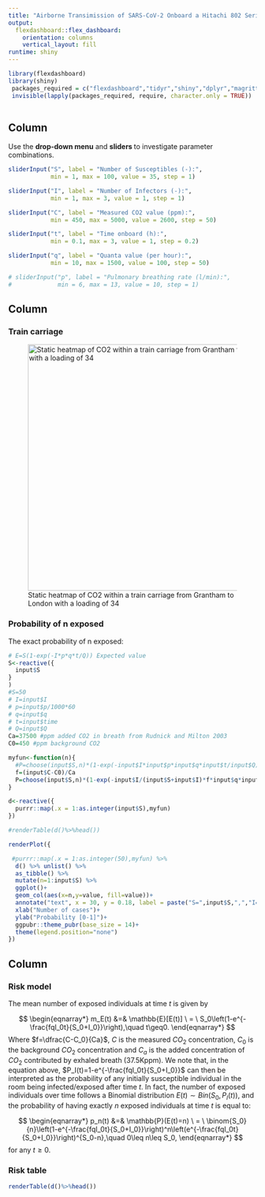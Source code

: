 ```yaml
---
title: "Airborne Transimission of SARS-CoV-2 Onboard a Hitachi 802 Series"
output: 
  flexdashboard::flex_dashboard:
    orientation: columns
    vertical_layout: fill
runtime: shiny
---
```


```r
library(flexdashboard)
library(shiny)
 packages_required = c("flexdashboard","tidyr","shiny","dplyr","magrittr","dbplyr","ggpubr","lubridate","janitor","shinywidgets","ggplot2")
 invisible(lapply(packages_required, require, character.only = TRUE))
 
```

Column {.sidebar}
-----------------------------------------------------------------------


<!-- 1. Select a input parameters:  -->
  
Use the <b>drop-down menu</b> and <b>sliders </b> to investigate parameter combinations. 
```r


sliderInput("S", label = "Number of Susceptibles (-):",
            min = 1, max = 100, value = 35, step = 1)

sliderInput("I", label = "Number of Infectors (-):",
            min = 1, max = 3, value = 1, step = 1)

sliderInput("C", label = "Measured CO2 value (ppm):",
            min = 450, max = 5000, value = 2600, step = 50)

sliderInput("t", label = "Time onboard (h):",
            min = 0.1, max = 3, value = 1, step = 0.2)

sliderInput("q", label = "Quanta value (per hour):",
            min = 10, max = 1500, value = 100, step = 50)

# sliderInput("p", label = "Pulmonary breathing rate (l/min):",
#             min = 6, max = 13, value = 10, step = 1)
```


Column {data-width=500}
-----------------------------------------------------------------------



### Train carriage

![Static heatmap of CO2 within a train carriage from Grantham to London with a loading of 34](Images/Train_CO2.png){width=500}



### Probability of n exposed
The exact probability of n exposed:

```r

# E=S(1-exp(-I*p*q*t/Q)) Expected value
S<-reactive({
  input$S 
}
)
#S=50
# I=input$I
# p=input$p/1000*60
# q=input$q
# t=input$time
# Q=input$Q
Ca=37500 #ppm added CO2 in breath from Rudnick and Milton 2003
C0=450 #ppm background CO2

myfun<-function(n){
  #P=choose(input$S,n)*(1-exp(-input$I*input$p*input$q*input$t/input$Q))^n*(exp(-input$I*input$p*input$q*input$t/input$Q))^(input$S-n)
  f=(input$C-C0)/Ca
  P=choose(input$S,n)*(1-exp(-input$I/(input$S+input$I)*f*input$q*input$t))^n*(exp(-input$I/(input$S+input$I)*f*input$q*input$t))^(input$S-n)
}

d<-reactive({
  purrr::map(.x = 1:as.integer(input$S),myfun)
})

#renderTable(d()%>%head())

renderPlot({

 #purrr::map(.x = 1:as.integer(50),myfun) %>% 
  d() %>% unlist() %>% 
  as_tibble() %>% 
  mutate(n=1:input$S) %>% 
  ggplot()+
  geom_col(aes(x=n,y=value, fill=value))+
  annotate("text", x = 30, y = 0.18, label = paste("S=",input$S,",","I=",input$I,",","C=",input$C,",","q=",input$q))+
  xlab("Number of cases")+
  ylab("Probability [0-1]")+
  ggpubr::theme_pubr(base_size = 14)+
  theme(legend.position="none")
})
```

Column {data-width=500}
-----------------------------------------------------------------------

### Risk model

The mean number of exposed individuals at time $t$ is given by

$$ \begin{eqnarray*}
m_E(t) &=& \mathbb{E}[E(t)] \ = \ S_0\left(1-e^{-\frac{fqI_0t}{S_0+I_0}}\right),\quad t\geq0.
\end{eqnarray*} $$
Where $f=\dfrac{C-C_0}{Ca}$, $C$ is the measured $CO_2$ concentration, $C_0$ is the background $CO_2$ concentration and $C_a$ is the added concentration of $CO_2$ contributed by exhaled breath (37.5Kppm).
We note that, in the equation above, $P_I(t)=1-e^{-\frac{fqI_0t}{S_0+I_0}}$ can then be interpreted as the probability of any initially susceptible individual in the room being infected/exposed after time $t$. In fact, the number of exposed individuals over time follows a Binomial distribution $E(t)\sim Bin(S_0,P_I(t))$, and the probability of having exactly $n$ exposed individuals at time $t$ is equal to:

$$
\begin{eqnarray*}
p_n(t) &=& \mathbb{P}(E(t)=n) \ = \ \binom{S_0}{n}\left(1-e^{-\frac{fqI_0t}{S_0+I_0}}\right)^n\left(e^{-\frac{fqI_0t}{S_0+I_0}}\right)^{S_0-n},\quad 0\leq n\leq S_0,
\end{eqnarray*}
$$
for any $t\geq0$.

<!-- ### Infection rate per 100,000 population in London: -->

<!-- ```{r} -->
<!-- fileURL<-"https://api.coronavirus.data.gov.uk/v2/data?areaType=region&areaCode=E12000007&metric=newCasesByPublishDate&metric=newCasesByPublishDateRollingRate&format=csv" -->
<!-- COVIDdata <-vroom::vroom(fileURL)  %>% janitor::clean_names() -->

<!-- fig <- COVIDdata%>% -->
<!--   filter(area_name=="London" & date > "2020-08-01")%>%# plotly::plot_ly() -->
<!--   ggplot()+ -->
<!--   geom_bar(aes(x=lubridate::ymd(date),y=new_cases_by_publish_date_rolling_rate),stat='identity')+ -->
<!--   xlab("Date")+ -->
<!--   ylab("Rate per 100k")+ -->
<!--   ggpubr::theme_pubr(base_size = 14)+ -->
<!--   theme(legend.position="none") -->
<!-- # fig <- plotly::add_trace(fig, x = ~ymd(date), y = ~new_cases_by_publish_date_rolling_rate, type = 'bar',name = 'Rate') -->
<!-- # fig <- plotly::layout(fig, -->
<!-- #       xaxis = list(title= "Date", zeroline = F),  -->
<!-- #       yaxis = list(title = "Rate per 100K", zeroline = F) -->
<!-- #       ) -->
<!-- suppressWarnings((fig)) -->
<!-- ``` -->

### Risk table

```r

renderTable(d()%>%head())
```

